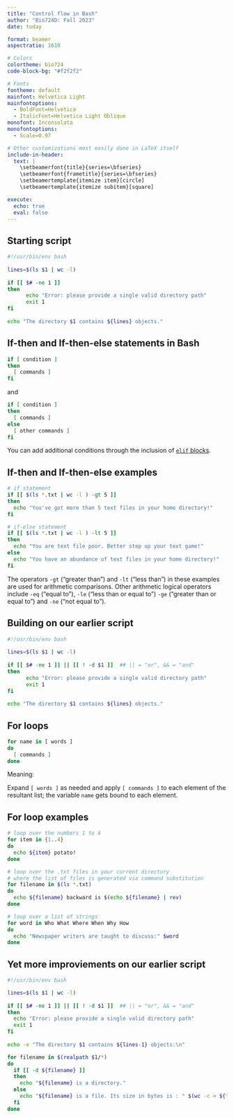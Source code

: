 ```yaml
---
title: "Control flow in Bash"
author: "Bio724D: Fall 2023"
date: today

format: beamer
aspectratio: 1610

# Colors
colortheme: bio724
code-block-bg: "#f2f2f2"

# Fonts 
fontheme: default
mainfont: Helvetica Light 
mainfontoptions:
  - BoldFont=Helvetica
  - ItalicFont=Helvetica Light Oblique
monofont: Inconsolata
monofontoptions:
  - Scale=0.97

# Other customizations most easily done in LaTeX itself
include-in-header:
  text: |
    \setbeamerfont{title}{series=\bfseries}
    \setbeamerfont{frametitle}{series=\bfseries}
    \setbeamertemplate{itemize item}[circle]
    \setbeamertemplate{itemize subitem}[square]

execute:
  echo: true
  eval: false
---
```


## Starting script

```bash
#!/usr/bin/env bash
 
lines=$(ls $1 | wc -l)
 
if [[ $# -ne 1 ]]
then
      echo "Error: please provide a single valid directory path"
      exit 1
fi 
 
echo "The directory $1 contains ${lines} objects."
```


## If-then and If-then-else statements in Bash


```bash
if [ condition ]
then
  [ commands ]
fi
```

and

```bash
if [ condition ]
then
  [ commands ]
else
  [ other commands ]
fi
```

You can add additional conditions through the inclusion of [`elif` blocks](https://linuxconfig.org/bash-if-statements-if-elif-else-then-fi). 


## If-then and If-then-else examples


```bash
# if statement
if [[ $(ls *.txt | wc -l ) -gt 5 ]]
then
  echo "You've got more than 5 text files in your home directory!"
fi
```

```bash
# if-else statement
if [[ $(ls *.txt | wc -l ) -lt 5 ]]
then
  echo "You are text file poor. Better step up your text game!"
else
  echo "You have an abundance of text files in your home directory!"
fi
```

The operators `-gt` ("greater than") and `-lt` ("less than") in these examples are used for arithmetic comparisons. Other arithmetic logical operators include `-eq` ("equal to"), `-le` ("less than or equal to") `-ge` ("greater than or equal to") and `-ne` ("not equal to").


## Building on our earlier script

```bash
#!/usr/bin/env bash
 
lines=$(ls $1 | wc -l)
 
if [[ $# -ne 1 ]] || [[ ! -d $1 ]]  ## || = "or", && = "and"
then
      echo "Error: please provide a single valid directory path"
      exit 1
fi 
 
echo "The directory $1 contains ${lines} objects."
```



## For loops


```bash
for name in [ words ]
do
  [ commands ]
done
```


Meaning:

Expand `[ words ]` as needed and apply `[ commands ]` to each element of the resultant list; the variable `name` gets bound to each element.


## For loop examples

\small
```bash
# loop over the numbers 1 to 4
for item in {1..4} 
do
  echo ${item} potato!
done
```

```bash
# loop over the .txt files in your current directory
# where the list of files is generated via command substitution
for filename in $(ls *.txt)
do
  echo ${filename} backward is $(echo ${filename} | rev)
done
```

```bash
# loop over a list of strings
for word in Who What Where When Why How
do
  echo "Newspaper writers are taught to discuss:" $word
done
```
\normalsize


## Yet more improviements on our earlier script

\small
```bash
#!/usr/bin/env bash

lines=$(ls $1 | wc -l)
 
if [[ $# -ne 1 ]] || [[ ! -d $1 ]]  ## || = "or", && = "and"
then
  echo "Error: please provide a single valid directory path"
  exit 1
fi 
 
echo -e "The directory $1 contains ${lines-1} objects:\n"

for filename in $(realpath $1/*)
do
  if [[ -d ${filename} ]]
  then
    echo "${filename} is a directory."
  else
    echo "${filename} is a file. Its size in bytes is : " $(wc -c < ${filename}) 
  fi
done
```
\normalsize

